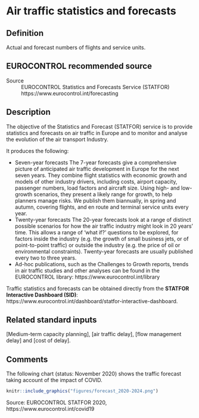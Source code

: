 # Air traffic statistics and forecasts {#air-traffic-statistics-and-forecasts}

## Definition
Actual and forecast numbers of flights and service units.

## EUROCONTROL recommended source

Source
:   EUROCONTROL Statistics and Forecasts Service (STATFOR)  
    https://www.eurocontrol.int/forecasting


## Description

The objective of the Statistics and Forecast (STATFOR) service is to provide statistics and forecasts on air traffic in Europe and to monitor and analyse the evolution of the air transport Industry.

It produces the following:

* Seven-year forecasts
  The 7-year forecasts give a comprehensive picture of anticipated
  air traffic development in Europe for the next seven years.
  They combine flight statistics with economic growth and models of
  other industry drivers, including costs, airport capacity,
  passenger numbers, load factors and aircraft size.
  Using high- and low-growth scenarios, they present a likely range
  for growth, to help planners manage risks.
  We publish them biannually, in spring and autumn, covering flights,
  and en route and terminal service units every year.
* Twenty-year forecasts
  The 20-year forecasts look at a range of distinct possible scenarios
  for how the air traffic industry might look in 20 years’ time.
  This allows a range of ‘what if?’ questions to be explored, for factors
  inside the industry (e.g. the growth of small business jets,
  or of point-to-point traffic) or outside the industry (e.g. the price
  of oil or environmental constraints).
  Twenty-year forecasts are usually published every two to three years.
* Ad-hoc publications, such as the Challenges to Growth reports,
  trends in air traffic studies and other analyses can be found
  in the EUROCONTROL library: https://www.eurocontrol.int/library

Traffic statistics and forecasts can be obtained directly from the 
**STATFOR Interactive Dashboard (SID)**: 
https://www.eurocontrol.int/dashboard/statfor-interactive-dashboard.


## Related standard inputs

[Medium-term capacity planning], [air traffic delay], [flow management delay]
and [cost of delay].


## Comments

The following chart (status: November 2020) shows the traffic forecast taking account of the impact of COVID.

```r
knitr::include_graphics("figures/forecast_2020-2024.png")
```

Source: EUROCONTROL STATFOR 2020, https://www.eurocontrol.int/covid19
